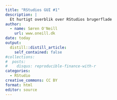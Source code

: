 ```yaml
---
title: "RStudios GUI #1"
description: |
  Et hurtigt overblik over RStudios brugerflade
author:
  - name: Søren O'Neill
    url: www.oneill.dk
date: today
output:
  distill::distill_article:
    self_contained: false
#collections:
#  posts:
#    disqus: reproducible-finance-with-r
categories:
  - RStudio
creative_commons: CC BY
format: html
editor: source
---
```



<script src="https://giscus.app/client.js"
        data-repo="sorenoneill/r4phd"
        data-repo-id="R_kgDOJ9etDQ"
        data-category="Announcements"
        data-category-id="DIC_kwDOJ9etDc4CYApF"
        data-mapping="pathname"
        data-strict="0"
        data-reactions-enabled="0"
        data-emit-metadata="0"
        data-input-position="bottom"
        data-theme="cobalt"
        data-lang="en"
        crossorigin="anonymous"
        async>
</script>